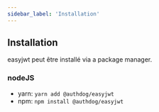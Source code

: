 ```yaml
---
sidebar_label: 'Installation'
---
```


## Installation

easyjwt peut être installé via a package manager.

### nodeJS

- yarn: `yarn add @authdog/easyjwt`
- npm: `npm install @authdog/easyjwt`
